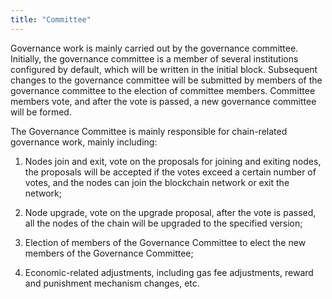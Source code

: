 ```yaml
---
title: "Committee"
---
```


Governance work is mainly carried out by the governance committee. Initially, the governance committee is a member of several institutions configured by default, which will be written in the initial block. Subsequent changes to the governance committee will be submitted by members of the governance committee to the election of committee members. Committee members vote, and after the vote is passed, a new governance committee will be formed.

The Governance Committee is mainly responsible for chain-related governance work, mainly including:

1. Nodes join and exit, vote on the proposals for joining and exiting nodes, the proposals will be accepted if the votes exceed a certain number of votes, and the nodes can join the blockchain network or exit the network;

2. Node upgrade, vote on the upgrade proposal, after the vote is passed, all the nodes of the chain will be upgraded to the specified version;

2. Election of members of the Governance Committee to elect the new members of the Governance Committee;

3. Economic-related adjustments, including gas fee adjustments, reward and punishment mechanism changes, etc.